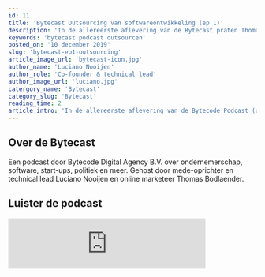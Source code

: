 ```yaml
---
id: 11
title: 'Bytecast Outsourcing van softwareontwikkeling (ep 1)'
description: 'In de allereerste aflevering van de Bytecast praten Thomas en Luciano over een groeiende trend: het outsourcen van softwareontwikkeling.'
keywords: 'bytecast podcast outsourcen'
posted_on: '10 december 2019'
slug: 'bytecast-ep1-outsourcing'
article_image_url: 'bytecast-icon.jpg'
author_name: 'Luciano Nooijen'
author_role: 'Co-founder & technical lead'
author_image_url: 'luciano.jpg'
catergory_name: 'Bytecast'
category_slug: 'Bytecast'
reading_time: 2
article_intro: 'In de allereerste aflevering van de Bytecode Podcast (ook wel Bytecast genoemd) praten Thomas en Luciano over een groeiende trend: het outsourcen van softwareontwikkeling.'
---
```


## Over de Bytecast

Een podcast door Bytecode Digital Agency B.V. over ondernemerschap, software, start-ups, politiek en meer. Gehost door mede-oprichter en technical lead Luciano Nooijen en online marketeer Thomas Bodlaender.

## Luister de podcast

<iframe src="https://anchor.fm/bytecast/embed/episodes/Outsourcing-van-softwareontwikkeling-S01E01-e9die7/a-a14jm2n" height="102px" width="400px" frameborder="0" scrolling="no"></iframe>